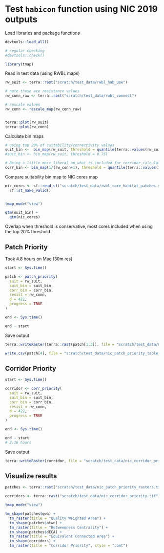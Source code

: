 # Test `habicon` function using NIC 2019 outputs

Load libraries and package functions

```r
devtools::load_all()

# regular checking
#devtools::check()

library(tmap)

```

Read in test data (using RWBL maps)

```r
rw_suit <- terra::rast("scratch/test_data/rwbl_hab_use")

# note these are resistance values
rw_conn_raw <- terra::rast("scratch/test_data/rwbl_connect")

# rescale values
rw_conn <- rescale_map(rw_conn_raw)


terra::plot(rw_suit)
terra::plot(rw_conn)

```

Calculate bin maps

```r
# using top 20% of suitability/connectivity values
suit_bin <-  bin_map(rw_suit, threshold = quantile(terra::values(rw_suit, na.rm = TRUE), 0.8))
#suit_bin <- bin_map(rw_suit, threshold = 0.75)

# Being a little more liberal on what is included for corridor calculations
corr_bin <- bin_map(1/(rw_conn+1), threshold = quantile(terra::values(1/(rw_conn+1), na.rm = TRUE), 0.4))

```

Compare suitability bin map to NIC cores map

```r
nic_cores <- sf::read_sf("scratch/test_data/rwbl_core_habitat_patches.shp") |>
  sf::st_make_valid()
  

tmap_mode("view")

qtm(suit_bin) +
  qtm(nic_cores)
```

Overlap when threshold is conservative, most cores included when using the top 20% threshold.

## Patch Priority

Took 4.8 hours on Mac (30m res)

```r
start <- Sys.time()

patch <- patch_priority(
  suit = rw_suit,
  suit_bin = suit_bin,
  corr_bin = corr_bin,
  resist = rw_conn,
  d = 422,
  progress = TRUE
)

end <- Sys.time()

end - start
```

Save output

```r
terra::writeRaster(terra::rast(patch[1:3]), file = "scratch/test_data/nic_patch_priority_rasters_UPDATE.tif")

write.csv(patch[4], file = "scratch/test_data/nic_patch_priority_table_UPDATE.csv")
```

## Corridor Priority

```r
start <- Sys.time()

corridor <- corr_priority(
  suit = rw_suit,
  suit_bin = suit_bin,
  corr_bin = corr_bin,
  resist = rw_conn,
  d = 422,
  progress = TRUE
)

end <- Sys.time()

end - start
# 2.16 hours
```

Save output

```r
terra::writeRaster(corridor, file = "scratch/test_data/nic_corridor_priority.tif")
```

## Visualize results

```r
patches <- terra::rast("scratch/test_data/nic_patch_priority_rasters.tif")

corridors <- terra::rast("scratch/test_data/nic_corridor_priority.tif")

tmap_mode("view")

tm_shape(patches$qwa) +
  tm_raster(title = "Quality Weighted Area") +
  tm_shape(patches$btwn) +
  tm_raster(title = "Betweenness Centrality") +
  tm_shape(patches$dECA) +
  tm_raster(title = "Equivalent Connected Area") +
  tm_shape(corridors) +
  tm_raster(title = "Corridor Priority", style = "cont")
```
